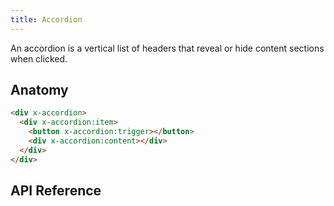 ```yaml
---
title: Accordion
---
```



<Toolbelt />

<Lede>
  An accordion is a vertical list of headers that reveal or hide content
  sections when clicked.
</Lede>

<AccordionDemo />

## Anatomy

```html
<div x-accordion>
  <div x-accordion:item>
    <button x-accordion:trigger></button>
    <div x-accordion:content></div>
  </div>
</div>
```

## API Reference
